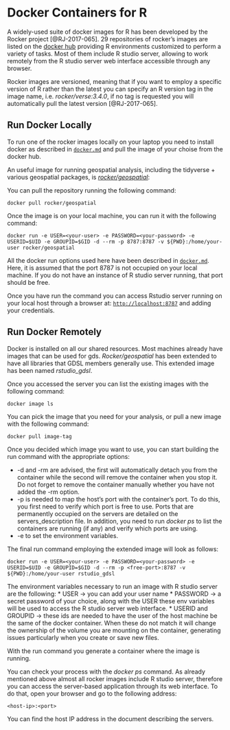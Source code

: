 # Docker Containers for R

A widely-used suite of docker images for R has been developed by the Rocker project [@RJ-2017-065]. 29 repositories of rocker's images are listed on the [docker hub](https://hub.docker.com/u/rocker/) providing R environments customized to perform a variety of tasks. Most of them include R studio server, allowing to work remotely from the R studio server web interface accessible through any browser.

Rocker images are versioned, meaning that if you want to employ a specific version of R rather than the latest you can specify an R version tag in the image name, i.e. *rocker/verse:3.4.0*, if no tag is requested you will automatically pull the latest version [@RJ-2017-065]. 

## Run Docker Locally

To run one of the rocker images locally on your laptop you need to install docker as described in [`docker.md`](06_docker.md) and pull the image of your choise from the docker hub. 

An useful image for running geospatial analysis, including the tidyverse + various geospatial packages, is [*rocker/geospatial*](https://hub.docker.com/r/rocker/geospatial):

 You can pull the repository running the following command:

```shell
docker pull rocker/geospatial
```

Once the image is on your local machine, you can run it with the following command:

```shell
docker run -e USER=<your-user> -e PASSWORD=<your-password> -e USERID=$UID -e GROUPID=$GID -d --rm -p 8787:8787 -v ${PWD}:/home/your-user rocker/geospatial
```
All the docker run options used here have been described in [`docker.md`](06_docker.md). Here, it is assumed that the port 8787 is not occupied on your local machine. If you do not have an instance of R studio server running, that port should be free.

Once you have run the command you can access Rstudio server running on your local host through a browser at: [`http://localhost:8787`](http://localhost:8787) and adding your credentials.

## Run Docker Remotely

Docker is installed on all our shared resources. Most machines already have images that can be used for gds. *Rocker/geospatial* has been extended to have all libraries that GDSL members generally use. This extended image has been named *rstudio_gdsl*.

Once you accessed the server you can list the existing images with the following command:

```shell
docker image ls
```
You can pick the image that you need for your analysis, or pull a new image with the following command:

```shell
docker pull image-tag
```
Once you decided which image you want to use, you can start building the run command with the appropriate options:

* -d and -rm are advised, the first will automatically detach you from the container while the second will remove the container when you stop it. Do not forget to remove the container manually whether you have not added the -rm option.
* -p is needed to map the host's port with the container's port. To do this, you first need to verify which port is free to use. Ports that are permanently occupied on the servers are detailed on the servers_description file. In addition, you need to run *docker ps* to list the containers are running (if any) and verify which ports are using.
* -e to set the environment variables.

The final run command employing the extended image will look as follows:
```shell
docker run -e USER=<your-user> -e PASSWORD=<your-password> -e USERID=$UID -e GROUPID=$GID -d --rm -p <free-port>:8787 -v ${PWD}:/home/your-user rstudio_gdsl
```

The environment variables necessary to run an image with R studio server are the following:
* USER -> you can add your user name
* PASSWORD -> a secret password of your choice, along with the USER these env variables will be used to access the R studio server web interface.
* USERID and GROUPID -> these ids are needed to have the user of the host machine be the same of the docker container. When these do not match it will change the ownership of the volume you are mounting on the container, generating issues particularly when you create or save new files. 

With the run command you generate a container where the image is running. 

You can check your process with the *docker ps* command. As already mentioned above almost all rocker images include R studio server, therefore you can access the server-based application through its web interface. To do that, open your browser and go to the following address:
```shell
<host-ip>:<port>
``` 
You can find the host IP address in the document describing the servers.





